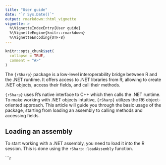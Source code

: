 ```yaml
---
title: "User guide"
date: "`r Sys.Date()`"
output: rmarkdown::html_vignette
vignette: >
  %\VignetteIndexEntry{User guide}
  %\VignetteEngine{knitr::rmarkdown}
  %\VignetteEncoding{UTF-8}
---
```


```r
knitr::opts_chunk$set(
  collapse = TRUE,
  comment = "#>"
)
```

The `{rSharp}` package is a low-level interoperability bridge between R and 
the .NET runtime. It offers access to .NET libraries from R, allowing to create .NET objects, access their fields, and call their methods.

`{rSharp}` uses R's native interface to C++ which then calls the .NET runtime. To make working with .NET objects intuitive, `{rSharp}` utilizes the R6 object-oriented approach. This article
will guide you through the basic usage of the package, starting from loading an assembly to calling methods and accessing fields.

## Loading an assembly

To start working with a .NET assembly, you need to load it into the R session. This is done using the `rSharp::loadAssembly` function.

```r
